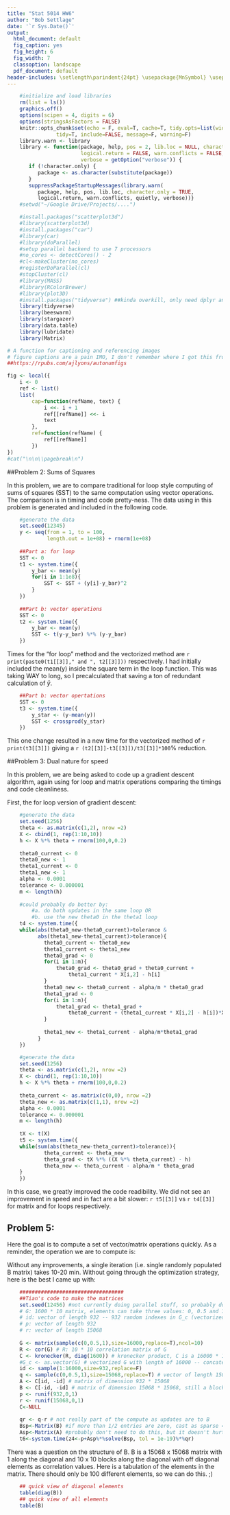 ```yaml
---
title: "Stat 5014 HW6"
author: "Bob Settlage"
date: '`r Sys.Date()`'
output:
  html_document: default
  fig_caption: yes
  fig_height: 6
  fig_width: 7
  classoption: landscape
  pdf_document: default
header-includes: \setlength\parindent{24pt} \usepackage{MnSymbol} \usepackage{mathrsfs}
---
```


```r
    #initialize and load libraries
    rm(list = ls())   
    graphics.off()
    options(scipen = 4, digits = 6)
    options(stringsAsFactors = FALSE)
    knitr::opts_chunk$set(echo = F, eval=T, cache=T, tidy.opts=list(width.cutoff=55),
                tidy=T, include=FALSE, message=F, warning=F)
    library.warn <- library
    library <- function(package, help, pos = 2, lib.loc = NULL, character.only = FALSE,
                        logical.return = FALSE, warn.conflicts = FALSE, quietly = TRUE,
                        verbose = getOption("verbose")) {
       if (!character.only) {
          package <- as.character(substitute(package))
       }
       suppressPackageStartupMessages(library.warn(
          package, help, pos, lib.loc, character.only = TRUE,
          logical.return, warn.conflicts, quietly, verbose))}
    #setwd("~/Google Drive/Projects/....")

    #install.packages("scatterplot3d")
    #library(scatterplot3d)
    #install.packages("car")
    #library(car)
    #library(doParallel)
    #setup parallel backend to use 7 processors
    #no_cores <- detectCores() - 2
    #cl<-makeCluster(no_cores)
    #registerDoParallel(cl)
    #stopCluster(cl)
    #library(MASS)
    #library(RColorBrewer)
    #library(plot3D)
    #install.packages("tidyverse") ##kinda overkill, only need dplyr and tidyr
    library(tidyverse)
    library(beeswarm)
    library(stargazer)
    library(data.table)
    library(lubridate)
    library(Matrix)
```

```r
# A function for captioning and referencing images
# figure captions are a pain IMO, I don't remember where I got this from but it may be referenced here: 
##https://rpubs.com/ajlyons/autonumfigs

fig <- local({
    i <- 0
    ref <- list()
    list(
        cap=function(refName, text) {
            i <<- i + 1
            ref[[refName]] <<- i
            text
        },
        ref=function(refName) {
            ref[[refName]]
        })
})
#cat("\n\n\\pagebreak\n")
```

##Problem 2: Sums of Squares

In this problem, we are to compare traditional for loop style computing of sums of squares (SST) to the same computation using vector operations.  The comparison is in timing and code pretty-ness.  The data using in this problem is generated and included in the following code.

```r

    #generate the data
    set.seed(12345)
    y <- seq(from = 1, to = 100, 
             length.out = 1e+08) + rnorm(1e+08)
    
    ##Part a: for loop
    SST <- 0
    t1 <- system.time({
        y_bar <- mean(y)
        for(i in 1:1e8){
            SST <- SST + (y[i]-y_bar)^2
        }
    })
    
    ##Part b: vector operations
    SST <- 0
    t2 <- system.time({
        y_bar <- mean(y)
        SST <- t(y-y_bar) %*% (y-y_bar)
    })
```

Times for the "for loop" method and the vectorized method are `r print(paste0(t1[[3]]," and ", t2[[3]]))` respectively.  I had initially included the mean(y) inside the square term in the loop function.  This was taking WAY to long, so I precalculated that saving a ton of redundant calculation of $\bar{y}$.

```r
    ##Part b: vector opertations
    SST <- 0
    t3 <- system.time({
        y_star <- (y-mean(y))
        SST <- crossprod(y_star)
    })
```

This one change resulted in a new time for the vectorized method of `r print(t3[[3]])` giving a `r (t2[[3]]-t3[[3]])/t3[[3]]*100`% reduction.

##Problem 3: Dual nature for speed

In this problem, we are being asked to code up a gradient descent algorithm, again using for loop and matrix operations comparing the timings and code cleanliness.

First, the for loop version of gradient descent:

```r

    #generate the data
    set.seed(1256)
    theta <- as.matrix(c(1,2), nrow =2)
    X <- cbind(1, rep(1:10,10))
    h <- X %*% theta + rnorm(100,0,0.2)
    
    theta0_current <- 0
    theta0_new <- 1
    theta1_current <- 0
    theta1_new <- 1
    alpha <- 0.0001
    tolerance <- 0.000001
    m <- length(h)
    
    #could probably do better by:
        #a. do both updates in the same loop OR
        #b. use the new theta0 in the theta1 loop
    t4 <- system.time({
    while(abs(theta0_new-theta0_current)>tolerance & 
          abs(theta1_new-theta1_current)>tolerance){
            theta0_current <- theta0_new
            theta1_current <- theta1_new
            theta0_grad <- 0
            for(i in 1:m){
                theta0_grad <- theta0_grad + theta0_current + 
                    theta1_current * X[i,2] - h[i]
            }
            theta0_new <- theta0_current - alpha/m * theta0_grad
            theta1_grad <- 0
            for(i in 1:m){
                theta1_grad <- theta1_grad + 
                    theta0_current + (theta1_current * X[i,2] - h[i])*X[i,2]
            }
                
            theta1_new <- theta1_current - alpha/m*theta1_grad
          }
    })
```

```r

    #generate the data
    set.seed(1256)
    theta <- as.matrix(c(1,2), nrow =2)
    X <- cbind(1, rep(1:10,10))
    h <- X %*% theta + rnorm(100,0,0.2)
    
    theta_current <- as.matrix(c(0,0), nrow =2)
    theta_new <- as.matrix(c(1,1), nrow =2)
    alpha <- 0.0001
    tolerance <- 0.000001
    m <- length(h)
    
    tX <- t(X)
    t5 <- system.time({
    while(sum(abs(theta_new-theta_current)>tolerance)){
            theta_current <- theta_new
            theta_grad <- tX %*% ((X %*% theta_current) - h)
            theta_new <- theta_current - alpha/m * theta_grad
    }
    })

```

In this case, we greatly improved the code readibility.  We did not see an improvement in speed and in fact are a bit slower: `r t5[[3]]` vs `r t4[[3]]` for matrix and for loops respectively.

## Problem 5:

Here the goal is to compute a set of vector/matrix operations quickly.  As a reminder, the operation we are to compute is:

\begin{equation}
y = p + A B^{-1} (q - r)
\end{equation}

Without any improvements, a single iteration (i.e. single randomly populated B matrix) takes 10-20 min.  Without going through the optimization strategy, here is the best I came up with:

```r

    ##################################
    ##Tian's code to make the matrices
    set.seed(12456) #not currently doing parallel stuff, so probably don't need parRNG
    # G: 1600 * 10 matrix, elements can take three values: 0, 0.5 and 1
    # id: vector of length 932 -- 932 random indexes in G_c (vectorized G)
    # p: vector of length 932
    # r: vector of length 15068
    
    G <- matrix(sample(c(0,0.5,1),size=16000,replace=T),ncol=10)
    R <- cor(G) # R: 10 * 10 correlation matrix of G
    C <- kronecker(R, diag(1600)) # kronecker product, C is a 16000 * 16000 block diagonal matrix
    #G_c <- as.vector(G) # vectorized G with length of 16000 -- concatenate columns of G
    id <- sample(1:16000,size=932,replace=F)
    q <- sample(c(0,0.5,1),size=15068,replace=T) # vector of length 15068
    A <- C[id, -id] # matrix of dimension 932 * 15068
    B <- C[-id, -id] # matrix of dimension 15068 * 15068, still a block diagonal matrix, sparse
    p <- runif(932,0,1)
    r <- runif(15068,0,1)
    C<-NULL
    
    qr <- q-r # not really part of the compute as updates are to B
    Bsp<-Matrix(B) #if more than 1/2 entries are zero, cast as sparse = default
    Asp<-Matrix(A) #probably don't need to do this, but it doesn't hurt
    t6<-system.time(z4<-p+Asp%*%solve(Bsp, tol = 1e-19)%*%qr)

```

There was a question on the structure of B.  B is a 15068 x 15068 matrix with 1 along the diagonal and 10 x 10 blocks along the diagonal with off diagonal elements as correlation values.  Here is a tabulation of the elements in the matrix.  There should only be 100 different elements, so we can do this. ;)

```r
    
    ## quick view of diagonal elements
    table(diag(B))
    ## quick view of all elements
    table(B)
    
```


